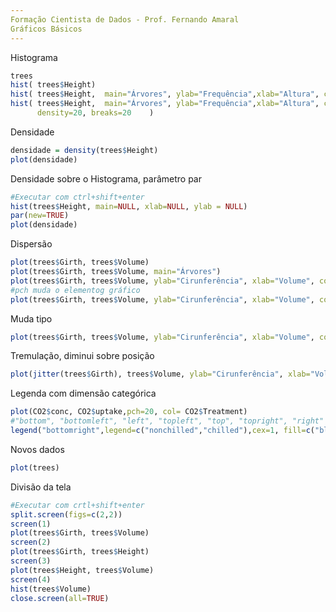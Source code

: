 ---
Formação Cientista de Dados - Prof. Fernando Amaral
Gráficos Básicos
---
Histograma
```{r}
trees
hist( trees$Height)
hist( trees$Height,  main="Árvores", ylab="Frequência",xlab="Altura", col="blue")
hist( trees$Height,  main="Árvores", ylab="Frequência",xlab="Altura", col="blue",
      density=20, breaks=20    )
```
Densidade
```{r}
densidade = density(trees$Height)
plot(densidade)
```
Densidade sobre o Histograma, parâmetro par
```{r}
#Executar com ctrl+shift+enter
hist(trees$Height, main=NULL, xlab=NULL, ylab = NULL)
par(new=TRUE)
plot(densidade)
```
Dispersão
```{r}
plot(trees$Girth, trees$Volume)
plot(trees$Girth, trees$Volume, main="Árvores")
plot(trees$Girth, trees$Volume, ylab="Cirunferência", xlab="Volume", col="blue", main="Árvores")
#pch muda o elementog gráfico
plot(trees$Girth, trees$Volume, ylab="Cirunferência", xlab="Volume", col="blue", main="Árvores", pch=20)
```
Muda tipo
```{r}
plot(trees$Girth, trees$Volume, ylab="Cirunferência", xlab="Volume", col="blue", main="Árovres", pch=20, type="l")
```
Tremulação, diminui sobre posição
```{r}
plot(jitter(trees$Girth), trees$Volume, ylab="Cirunferência", xlab="Volume", col="blue", main="Árvores")
```
Legenda com dimensão categórica
```{r}
plot(CO2$conc, CO2$uptake,pch=20, col= CO2$Treatment)
#"bottom", "bottomleft", "left", "topleft", "top", "topright", "right" and "center"
legend("bottomright",legend=c("nonchilled","chilled"),cex=1, fill=c("black","red"))
```
Novos dados
```{r}
plot(trees)
```
Divisão da tela
```{r}
#Executar com crtl+shift+enter
split.screen(figs=c(2,2))
screen(1)
plot(trees$Girth, trees$Volume)
screen(2)
plot(trees$Girth, trees$Height)
screen(3)
plot(trees$Height, trees$Volume)
screen(4)
hist(trees$Volume)
close.screen(all=TRUE)
```
